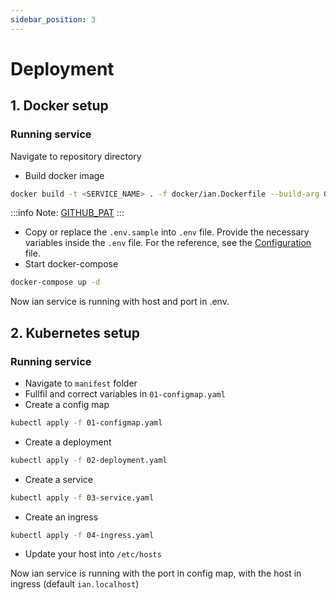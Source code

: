 ```yaml
---
sidebar_position: 3
---
```


# Deployment
## 1. Docker setup

### Running service
Navigate to repository directory
- Build docker image
```bash
docker build -t <SERVICE_NAME> . -f docker/ian.Dockerfile --build-arg GITHUB_PAT=<GITHUB_PAT>
```
:::info
Note: [GITHUB_PAT](https://docs.github.com/en/authentication/keeping-your-account-and-data-secure/managing-your-personal-access-tokens)
:::
- Copy or replace the `.env.sample` into `.env` file. Provide the necessary variables inside the `.env` file. For the reference, see the [Configuration](/docs/modules/ian/configuration/backend.mdx) file.
- Start docker-compose
```bash
docker-compose up -d
```

Now ian service is running with host and port in .env.

## 2. Kubernetes setup

### Running service
- Navigate to `manifest` folder
- Fullfil and correct variables in `01-configmap.yaml`
- Create a config map
```bash
kubectl apply -f 01-configmap.yaml
```
- Create a deployment
```bash
kubectl apply -f 02-deployment.yaml
```
- Create a service 
```bash
kubectl apply -f 03-service.yaml
```
- Create an ingress
```bash
kubectl apply -f 04-ingress.yaml
```
- Update your host into `/etc/hosts`

Now ian service is running with the port in config map, with the host in ingress (default `ian.localhost`)